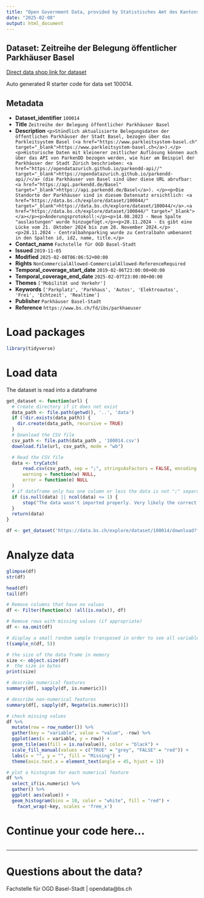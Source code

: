 ```yaml
---
title: "Open Government Data, provided by Statistisches Amt des Kantons Basel-Stadt - Fachstelle OGD"
date: "2025-02-08"
output: html_document
---
```


## Dataset: Zeitreihe der Belegung öffentlicher Parkhäuser Basel

[Direct data shop link for dataset](https://data.bs.ch/explore/dataset/100014)

Auto generated R starter code for data set 100014.

## Metadata

- **Dataset_identifier** `100014`
- **Title** `Zeitreihe der Belegung öffentlicher Parkhäuser Basel`
- **Description** `<p>Stündlich aktualisierte Belegungsdaten der öffentlichen Parkhäuser der Stadt Basel, bezogen über das Parkleitsystem Basel (<a href="https://www.parkleitsystem-basel.ch" target="_blank">https://www.parkleitsystem-basel.ch</a>).</p><p>Historische Daten mit kleinerer zeitlicher Auflösung können auch über das API von ParkenDD bezogen werden, wie hier am Beispiel der Parkhäuser der Stadt Zürich beschrieben: <a href="https://opendatazurich.github.io/parkendd-api//" target="_blank">https://opendatazurich.github.io/parkendd-api//</a> (die Parkhäuser von Basel sind über diese URL abrufbar: <a href="https://api.parkendd.de/Basel" target="_blank">https://api.parkendd.de/Basel</a>). </p><p>Die Standorte der Parkhäuser sind in diesem Datensatz ersichtlich: <a href="https://data.bs.ch/explore/dataset/100044/" target="_blank">https://data.bs.ch/explore/dataset/100044/</a>.<a href="https://data.bs.ch/explore/dataset/100044/" target="_blank"></a></p><p>Änderungsprotokoll:</p><p>14.08.2023 - Neue Spalte "auslastungen" wurde hinzugefügt.</p><p>28.11.2024 - Es gibt eine Lücke vom 21. Oktober 2024 bis zum 28. November 2024.</p><p>28.11.2024 - Centralbahnparking wurde zu Centralbahn umbenannt in den Spalten id, id2, name, title.</p>`
- **Contact_name** `Fachstelle für OGD Basel-Stadt`
- **Issued** `2019-11-05`
- **Modified** `2025-02-08T06:06:52+00:00`
- **Rights** `NonCommercialAllowed-CommercialAllowed-ReferenceRequired`
- **Temporal_coverage_start_date** `2019-02-06T23:00:00+00:00`
- **Temporal_coverage_end_date** `2025-02-07T23:00:00+00:00`
- **Themes** `['Mobilität und Verkehr']`
- **Keywords** `['Parkplatz', 'Parkhaus', 'Autos', 'Elektroautos', 'Frei', 'Echtzeit', 'Realtime']`
- **Publisher** `Parkhäuser Basel-Stadt`
- **Reference** `https://www.bs.ch/fd/ibs/parkhaeuser`


# Load packages

```r

library(tidyverse)
```

# Load data

The dataset is read into a dataframe

```r
get_dataset <- function(url) {
  # Create directory if it does not exist
  data_path <- file.path(getwd(), '..', 'data')
  if (!dir.exists(data_path)) {
    dir.create(data_path, recursive = TRUE)
  }
  # Download the CSV file
  csv_path <- file.path(data_path , '100014.csv')
  download.file(url, csv_path, mode = "wb")

  # Read the CSV file
  data <- tryCatch(
      read.csv(csv_path, sep = ";", stringsAsFactors = FALSE, encoding = "UTF-8"),
      warning = function(w) NULL,
      error = function(e) NULL
  )
  # if dataframe only has one column or less the data is not ";" separated
  if (is.null(data) || ncol(data) <= 1) {
      stop("The data wasn't imported properly. Very likely the correct separator couldn't be found.\nPlease check the dataset manually and adjust the code.")
  }
  return(data)
}
```

```r

df <- get_dataset('https://data.bs.ch/explore/dataset/100014/download?format=csv&timezone=Europe%2FZurich')

```

# Analyze data

```r

glimpse(df)
str(df)

head(df)
tail(df)

```

```r
# Remove columns that have no values
df <- Filter(function(x) !all(is.na(x)), df)

# Remove rows with missing values (if appropriate)
df <- na.omit(df)
```

```r
# display a small random sample transposed in order to see all variables
t(sample_n(df, 5))
```

```r
# the size of the data frame in memory
size <- object.size(df)
#  the size in bytes
print(size)
```

```r
# describe numerical features
summary(df[, sapply(df, is.numeric)])
```

```r
# describe non-numerical features
summary(df[, sapply(df, Negate(is.numeric))])
```

```r
# check missing values
df %>%
  mutate(row = row_number()) %>%
  gather(key = "variable", value = "value", -row) %>%
  ggplot(aes(x = variable, y = row)) +
  geom_tile(aes(fill = is.na(value)), color = "black") +
  scale_fill_manual(values = c("TRUE" = "grey", "FALSE" = "red")) +
  labs(x = "", y = "", fill = "Missing") +
  theme(axis.text.x = element_text(angle = 45, hjust = 1))
```

```r
# plot a histogram for each numerical feature
df %>%
  select_if(is.numeric) %>%
  gather() %>%
  ggplot( aes(value)) +
  geom_histogram(bins = 10, color = "white", fill = "red") +
    facet_wrap(~key, scales = 'free_x')
```

# Continue your code here...

```r

```
------------------------------------------------------------------------

# Questions about the data?

Fachstelle für OGD Basel-Stadt | opendata@bs.ch
